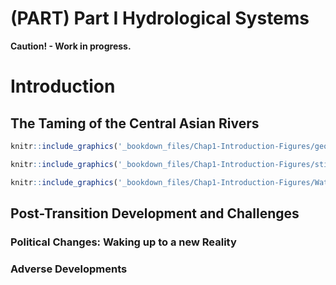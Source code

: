 # (PART) Part I Hydrological Systems {#Part1_Hydrological_Systems .unnumbered}


**Caution! - Work in progress.** 

# Introduction {#Introduction}

## The Taming of the Central Asian Rivers {#INTROTamingHydroSystems}

```r
knitr::include_graphics('_bookdown_files/Chap1-Introduction-Figures/geography_CentralAsia.jpg')
```

```r
knitr::include_graphics('_bookdown_files/Chap1-Introduction-Figures/still_BFC_Construction.jpg')
```


```r
knitr::include_graphics('_bookdown_files/Chap1-Introduction-Figures/WaterResourcesFormation&Use.jpg')
```


\newpage

## Post-Transition Development and Challenges {#INTROPostTransitionChallenges}

### Political Changes: Waking up to a new Reality {#INTRONewReality}

### Adverse Developments {#INTROAdverseDevelopments}

